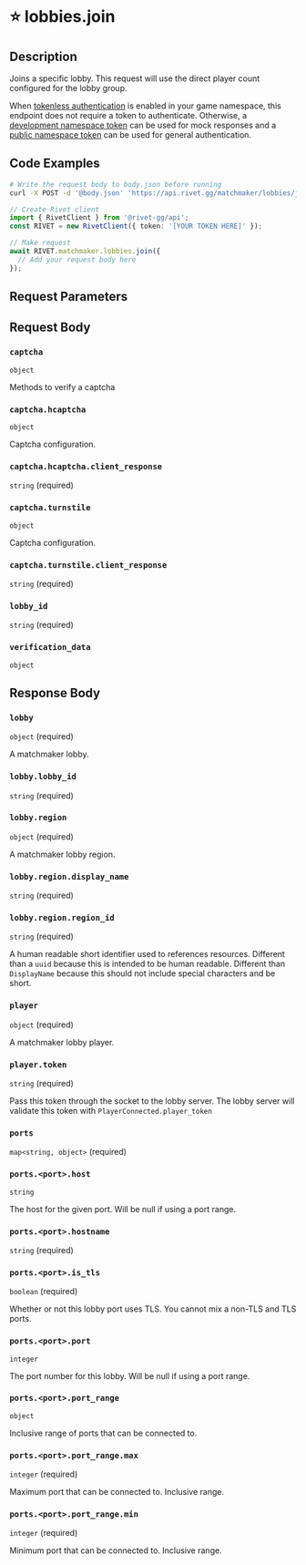 
# ⭐️ lobbies.join

## Description

Joins a specific lobby.
This request will use the direct player count configured for the
lobby group.

When [tokenless authentication](/docs/general/concepts/tokenless-authentication/web) is enabled in
your game namespace, this endpoint does not require a token to authenticate. Otherwise, a
[development namespace token](/docs/general/concepts/token-types#namespace-development) can be used
for mock responses and a [public namespace token](/docs/general/concepts/token-types#namespace-public)
can be used for general authentication.

## Code Examples

<CodeGroup title='Request' tag='POST' label='https://api.rivet.gg/matchmaker/lobbies/join'>

```bash {{ "title": "cURL" }}
# Write the request body to body.json before running
curl -X POST -d '@body.json' 'https://api.rivet.gg/matchmaker/lobbies/join'
```

```ts
// Create Rivet client
import { RivetClient } from '@rivet-gg/api';
const RIVET = new RivetClient({ token: '[YOUR TOKEN HERE]' });

// Make request
await RIVET.matchmaker.lobbies.join({
  // Add your request body here
});
```

</CodeGroup>

## Request Parameters

## Request Body

### `captcha`

`object`

Methods to verify a captcha

### `captcha.hcaptcha`

`object`

Captcha configuration.

### `captcha.hcaptcha.client_response`

`string` (required)

### `captcha.turnstile`

`object`

Captcha configuration.

### `captcha.turnstile.client_response`

`string` (required)

### `lobby_id`

`string` (required)

### `verification_data`

`object`

## Response Body

### `lobby`

`object` (required)

A matchmaker lobby.

### `lobby.lobby_id`

`string` (required)

### `lobby.region`

`object` (required)

A matchmaker lobby region.

### `lobby.region.display_name`

`string` (required)

### `lobby.region.region_id`

`string` (required)

A human readable short identifier used to references resources. Different than a `uuid` because this is intended to be human readable. Different than `DisplayName` because this should not include special characters and be short.

### `player`

`object` (required)

A matchmaker lobby player.

### `player.token`

`string` (required)

Pass this token through the socket to the lobby server. The lobby server will validate this token with `PlayerConnected.player_token`

### `ports`

`map<string, object>` (required)

### `ports.<port>.host`

`string`

The host for the given port. Will be null if using a port range.

### `ports.<port>.hostname`

`string` (required)

### `ports.<port>.is_tls`

`boolean` (required)

Whether or not this lobby port uses TLS. You cannot mix a non-TLS and TLS ports.

### `ports.<port>.port`

`integer`

The port number for this lobby. Will be null if using a port range.

### `ports.<port>.port_range`

`object`

Inclusive range of ports that can be connected to.

### `ports.<port>.port_range.max`

`integer` (required)

Maximum port that can be connected to. Inclusive range.

### `ports.<port>.port_range.min`

`integer` (required)

Minimum port that can be connected to. Inclusive range.
